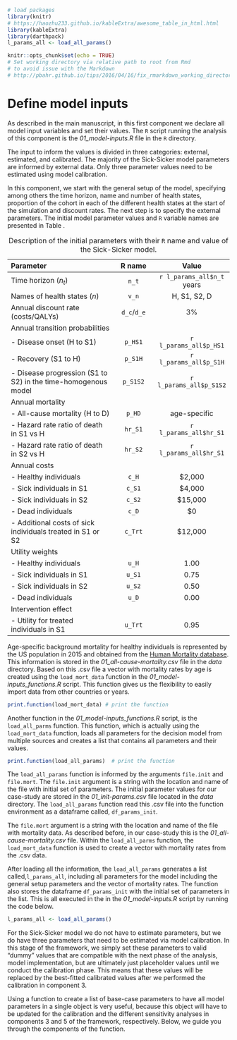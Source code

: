 ```r
# load packages
library(knitr)
# https://haozhu233.github.io/kableExtra/awesome_table_in_html.html
library(kableExtra)
library(darthpack)
l_params_all <- load_all_params()
```

```r
knitr::opts_chunk$set(echo = TRUE)
# Set working directory via relative path to root from Rmd
# to avoid issue with the Markdown 
# http://pbahr.github.io/tips/2016/04/16/fix_rmarkdown_working_directory_issue
```

# Define model inputs {#model}

As described in the main manuscript, in this first component we declare all model input variables and set their values. The `R` script running the analysis of this component is the *01_model-inputs.R* file in the `R` directory. 

The input to inform the values is divided in three categories: external, estimated, and calibrated. The majority of the Sick-Sicker model parameters are informed by external data. Only three parameter values need to be estimated using model calibration. 

In this component, we start with the general setup of the model, specifying among others the time horizon, name and number of health states, proportion of the cohort in each of the different health states at the start of the simulation and discount rates. The next step is to specify the external parameters. The initial model parameter values and `R` variable names are presented in Table \ref{tab:parameters}. 

Table: \label{tab:parameters} Description of the initial parameters with their `R` name and value of the Sick-Sicker model.

|           **Parameter**            |  **R name** |   **Value**   |
|:-----------------------------------|:-----------:|:-------------:|
| Time horizon ($n_t$)               | `n_t`       | `r l_params_all$n_t` years |
| Names of health states ($n$)       | `v_n`       | H, S1, S2, D  |
| Annual discount rate (costs/QALYs) | `d_c`/`d_e` |  3%           |
| Annual transition probabilities    |             |               |
| - Disease onset (H to S1)          | `p_HS1`     |  `r l_params_all$p_HS1`         |
| - Recovery (S1 to H)               | `p_S1H`     |  `r l_params_all$p_S1H`          |
| - Disease progression (S1 to S2)  in the time-homogenous model   | `p_S1S2`    |  `r l_params_all$p_S1S2`        |
| Annual mortality                   |             |               |
| - All-cause mortality (H to D)     | `p_HD`      |  age-specific |
| - Hazard rate ratio of death in S1 vs H | `hr_S1`     |  `r l_params_all$hr_S1`            |
| - Hazard rate ratio of death in S2 vs H | `hr_S2`     |  `r l_params_all$hr_S1`           |
| Annual costs                       |             |               |
| - Healthy individuals              | `c_H`       |  $2,000       |
| - Sick individuals in S1           | `c_S1`      |  $4,000       |
| - Sick individuals in S2           | `c_S2`      |  $15,000      |
| - Dead individuals                 | `c_D`       |  $0           |
| - Additional costs of sick individuals treated in S1 or S2           | `c_Trt`     |  $12,000      |
| Utility weights                    |             |               |
| - Healthy individuals              | `u_H`       |  1.00         |
| - Sick individuals in S1           | `u_S1`      |  0.75         |
| - Sick individuals in S2           | `u_S2`      |  0.50         |
| - Dead individuals                 | `u_D`       |  0.00         |
| Intervention effect                |             |               |
| - Utility for treated individuals in S1 | `u_Trt` |  0.95        |

Age-specific background mortality for healthy individuals is represented by the US population in 2015 and obtained from the [Human Mortality database](https://www.mortality.org). This information is stored in the *01_all-cause-mortality.csv* file in the *data* directory. Based on this .csv file a vector with mortality rates by age is created using the `load_mort_data` function in the *01_model-inputs_functions.R* script. This function gives us the flexibility to easily import data from other countries or years. 

```r
print.function(load_mort_data) # print the function
``` 

Another function in the *01_model-inputs_functions.R* script, is the `load_all_parms` function. This function, which is actually using the `load_mort_data` function, loads all parameters for the decision model from multiple sources and creates a list that contains all parameters and their values. 
```r
print.function(load_all_params)  # print the function
``` 

The `load_all_params` function is informed by the arguments `file.init` and `file.mort`. The `file.init` argument is a string with the location and name of the file with initial set of parameters. The initial parameter values for our case-study are stored in the *01_init-params.csv* file located in the *data* directory. The `load_all_params` function read this .csv file into the function environment as a dataframe called, `df_params_init`.  

The `file.mort` argument is a string with the location and name of the file with mortality data. As described before, in our case-study this is the *01_all-cause-mortality.csv* file. Within the `load_all_parms` function, the `load_mort_data` function is used to create a vector with mortality rates from the .csv data. 

After loading all the information, the `load_all_params` generates a list called,`l_params_all`, including all parameters for the model including the general setup parameters and the vector of mortality rates. The function also stores the dataframe  `df_params_init` with the initial set of parameters in the list. This is all executed in the in the *01_model-inputs.R* script by running the code below. 
```r
l_params_all <- load_all_params()
```
For the Sick-Sicker model we do not have to estimate parameters, but we do have three parameters that need to be estimated via model calibration. In this stage of the framework, we simply set these parameters to valid “dummy” values that are compatible with the next phase of the analysis, model implementation, but are ultimately just placeholder values until we conduct the calibration phase. This means that these values will be replaced by the best-fitted calibrated values after we performed the calibration in component 3. 

Using a function to create a list of base-case parameters to have all model parameters in a single object is very useful, because this object will have to be updated for the calibration and the different sensitivity analyses in components 3 and 5 of the framework, respectively. Below, we guide you through the components of the function. 